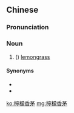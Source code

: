 {{also|柠檬香茅}}
==Chinese==
{{zh-forms|s=柠檬香茅|type=22}}

===Pronunciation===
{{zh-pron
|m=níngméng xiāngmáo
|cat=n
}}

===Noun===
{{zh-noun}}

# ({{taxlink|Cymbopogon flexuosus|species|noshow=1}}) [[lemongrass]]

====Synonyms====
* {{zh-l|檸檬草}}
* {{zh-l|香茅}}

{{zh-cat|Grasses|Spices and herbs}}

[[ko:檸檬香茅]]
[[mg:檸檬香茅]]